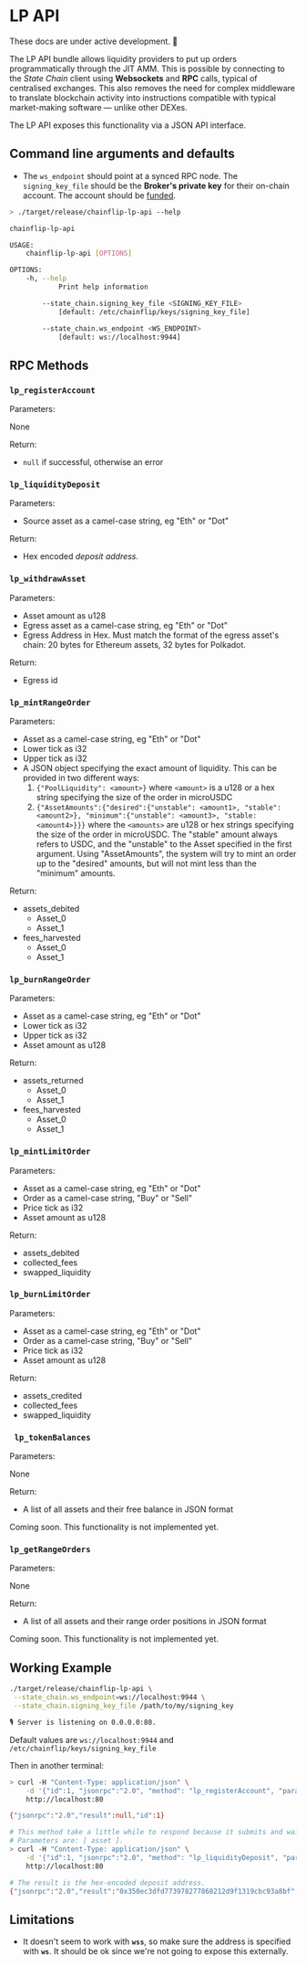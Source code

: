 
# LP API

<Callout type="warning">These docs are under active development. 🚧</Callout>

The LP API bundle allows liquidity providers to put up orders programmatically through the JIT AMM. This is possible by connecting to the _State Chain_ client using **Websockets** and **RPC** calls, typical of centralised exchanges. This also removes the need for complex middleware to translate blockchain activity into instructions compatible with typical market-making software — unlike other DEXes.

The LP API exposes this functionality via a JSON API interface.

## Command line arguments and defaults

- The `ws_endpoint` should point at a synced RPC node. The `signing_key_file` should be the **Broker's private key** for their on-chain account. The account should be [funded](../../../perseverance/funding/funding-and-bidding).

```bash copy
> ./target/release/chainflip-lp-api --help

chainflip-lp-api

USAGE:
    chainflip-lp-api [OPTIONS]

OPTIONS:
    -h, --help
            Print help information

        --state_chain.signing_key_file <SIGNING_KEY_FILE>
            [default: /etc/chainflip/keys/signing_key_file]

        --state_chain.ws_endpoint <WS_ENDPOINT>
            [default: ws://localhost:9944]
```

## RPC Methods

### `lp_registerAccount`

Parameters:

None

Return:

- `null` if successful, otherwise an error

### `lp_liquidityDeposit`

Parameters:

- Source asset as a camel-case string, eg "Eth" or "Dot"

Return:

- Hex encoded _deposit address._

### `lp_withdrawAsset`

Parameters:

- Asset amount as u128
- Egress asset as a camel-case string, eg "Eth" or "Dot"
- Egress Address in Hex. Must match the format of the egress asset's chain: 20 bytes for Ethereum assets, 32 bytes for Polkadot.

Return:

- Egress id

### `lp_mintRangeOrder`

Parameters:

- Asset as a camel-case string, eg "Eth" or "Dot"
- Lower tick as i32
- Upper tick as i32
- A JSON object specifying the exact amount of liquidity. This can be provided in two different ways:
  1. &#x20;`{"PoolLiquidity": <amount>}` where `<amount>` is a u128 or a hex string specifying the size of the order in microUSDC
  2. &#x20;`{"AssetAmounts":{"desired":{"unstable": <amount1>, "stable": <amount2>}, "minimum":{"unstable": <amount3>, "stable: <amount4>}}}` where the `<amounts>` are u128 or hex strings specifying the size of the order in microUSDC. The "stable" amount always refers to USDC, and the "unstable" to the Asset specified in the first argument. Using "AssetAmounts", the system will try to mint an order up to the "desired" amounts, but will not mint less than the "minimum" amounts.

Return:

- assets_debited
  - Asset_0
  - Asset_1
- fees_harvested
  - Asset_0
  - Asset_1

### `lp_burnRangeOrder`

Parameters:

- Asset as a camel-case string, eg "Eth" or "Dot"
- Lower tick as i32
- Upper tick as i32
- Asset amount as u128

Return:

- assets_returned
  - Asset_0
  - Asset_1
- fees_harvested
  - Asset_0
  - Asset_1

### `lp_mintLimitOrder`

Parameters:

- Asset as a camel-case string, eg "Eth" or "Dot"
- Order as a camel-case string, "Buy" or "Sell"
- Price tick as i32
- Asset amount as u128

Return:

- assets_debited
- collected_fees
- swapped_liquidity

### `lp_burnLimitOrder`

Parameters:

- Asset as a camel-case string, eg "Eth" or "Dot"
- Order as a camel-case string, "Buy" or "Sell"
- Price tick as i32
- Asset amount as u128

Return:

- assets_credited
- collected_fees
- swapped_liquidity

### ` lp_tokenBalances`

Parameters:

None

Return:

- A list of all assets and their free balance in JSON format

<Callout type="info">
  Coming soon. This functionality is not implemented yet.
</Callout>

### `lp_getRangeOrders`

Parameters:

None

Return:

- A list of all assets and their range order positions in JSON format

<Callout type="info">
  Coming soon. This functionality is not implemented yet.
</Callout>

## Working Example

```bash copy
./target/release/chainflip-lp-api \
 --state_chain.ws_endpoint=ws://localhost:9944 \
 --state_chain.signing_key_file /path/to/my/signing_key

🎙 Server is listening on 0.0.0.0:80.
```

Default values are `ws://localhost:9944` and `/etc/chainflip/keys/signing_key_file`

Then in another terminal:

```bash copy
> curl -H "Content-Type: application/json" \
    -d '{"id":1, "jsonrpc":"2.0", "method": "lp_registerAccount", "params": [0]}' \
    http://localhost:80

{"jsonrpc":"2.0","result":null,"id":1}

# This method take a little while to respond because it submits and waits for finality. So make sure the request doesn't block.
# Parameters are: [ asset ].
> curl -H "Content-Type: application/json" \
    -d '{"id":1, "jsonrpc":"2.0", "method": "lp_liquidityDeposit", "params": ["Eth"]}' \
    http://localhost:80

# The result is the hex-encoded deposit address.
{"jsonrpc":"2.0","result":"0x350ec3dfd773978277868212d9f1319cbc93a8bf","id":1}
```

## Limitations

- It doesn't seem to work with **`wss`**, so make sure the address is specified with **`ws`**. It should be ok since we're not going to expose this externally.
